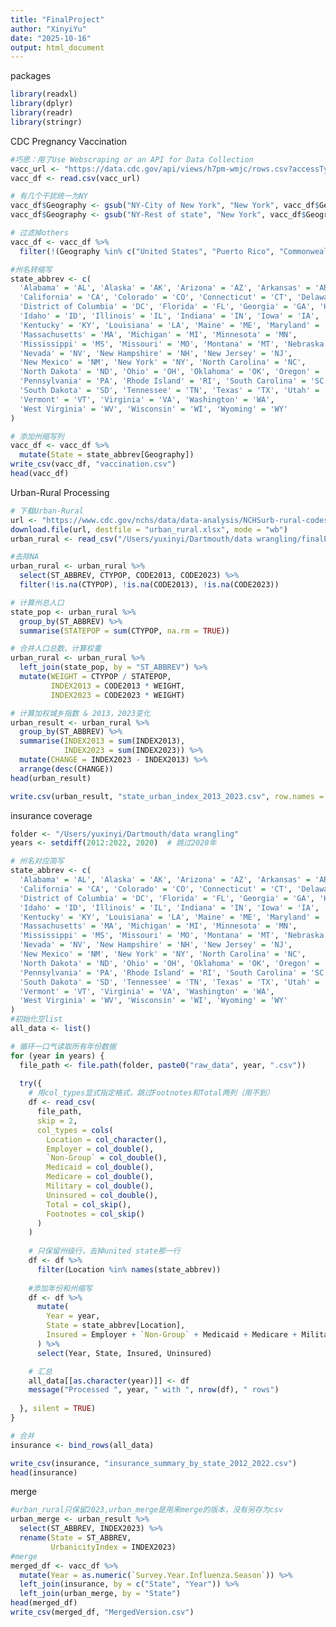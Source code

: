 ```yaml
---
title: "FinalProject"
author: "XinyiYu"
date: "2025-10-16"
output: html_document
---
```

packages
```r
library(readxl)
library(dplyr)
library(readr)
library(stringr)
```


CDC Pregnancy Vaccination
```r
#巧思：用了Use Webscraping or an API for Data Collection
vacc_url <- "https://data.cdc.gov/api/views/h7pm-wmjc/rows.csv?accessType=DOWNLOAD"
vacc_df <- read.csv(vacc_url)

# 有几个干扰统一为NY
vacc_df$Geography <- gsub("NY-City of New York", "New York", vacc_df$Geography)
vacc_df$Geography <- gsub("NY-Rest of state", "New York", vacc_df$Geography)

# 过滤掉others
vacc_df <- vacc_df %>%
  filter(!(Geography %in% c("United States", "Puerto Rico", "Commonwealth of the Northern Mariana Islands")))

#州名转缩写
state_abbrev <- c(
  'Alabama' = 'AL', 'Alaska' = 'AK', 'Arizona' = 'AZ', 'Arkansas' = 'AR',
  'California' = 'CA', 'Colorado' = 'CO', 'Connecticut' = 'CT', 'Delaware' = 'DE',
  'District of Columbia' = 'DC', 'Florida' = 'FL', 'Georgia' = 'GA', 'Hawaii' = 'HI',
  'Idaho' = 'ID', 'Illinois' = 'IL', 'Indiana' = 'IN', 'Iowa' = 'IA', 'Kansas' = 'KS',
  'Kentucky' = 'KY', 'Louisiana' = 'LA', 'Maine' = 'ME', 'Maryland' = 'MD',
  'Massachusetts' = 'MA', 'Michigan' = 'MI', 'Minnesota' = 'MN',
  'Mississippi' = 'MS', 'Missouri' = 'MO', 'Montana' = 'MT', 'Nebraska' = 'NE',
  'Nevada' = 'NV', 'New Hampshire' = 'NH', 'New Jersey' = 'NJ',
  'New Mexico' = 'NM', 'New York' = 'NY', 'North Carolina' = 'NC',
  'North Dakota' = 'ND', 'Ohio' = 'OH', 'Oklahoma' = 'OK', 'Oregon' = 'OR',
  'Pennsylvania' = 'PA', 'Rhode Island' = 'RI', 'South Carolina' = 'SC',
  'South Dakota' = 'SD', 'Tennessee' = 'TN', 'Texas' = 'TX', 'Utah' = 'UT',
  'Vermont' = 'VT', 'Virginia' = 'VA', 'Washington' = 'WA',
  'West Virginia' = 'WV', 'Wisconsin' = 'WI', 'Wyoming' = 'WY'
)

# 添加州缩写列
vacc_df <- vacc_df %>%
  mutate(State = state_abbrev[Geography])
write_csv(vacc_df, "vaccination.csv")
head(vacc_df)
```


Urban-Rural Processing
```r
# 下载Urban-Rural
url <- "https://www.cdc.gov/nchs/data/data-analysis/NCHSurb-rural-codes.csv"
download.file(url, destfile = "urban_rural.xlsx", mode = "wb")
urban_rural <- read_csv("/Users/yuxinyi/Dartmouth/data wrangling/finalProject/urban_rural.csv")

#去除NA
urban_rural <- urban_rural %>%
  select(ST_ABBREV, CTYPOP, CODE2013, CODE2023) %>%
  filter(!is.na(CTYPOP), !is.na(CODE2013), !is.na(CODE2023))

# 计算州总人口
state_pop <- urban_rural %>%
  group_by(ST_ABBREV) %>%
  summarise(STATEPOP = sum(CTYPOP, na.rm = TRUE))

# 合并人口总数、计算权重
urban_rural <- urban_rural %>%
  left_join(state_pop, by = "ST_ABBREV") %>%
  mutate(WEIGHT = CTYPOP / STATEPOP,
         INDEX2013 = CODE2013 * WEIGHT,
         INDEX2023 = CODE2023 * WEIGHT)

# 计算加权城乡指数 & 2013，2023变化
urban_result <- urban_rural %>%
  group_by(ST_ABBREV) %>%
  summarise(INDEX2013 = sum(INDEX2013),
            INDEX2023 = sum(INDEX2023)) %>%
  mutate(CHANGE = INDEX2023 - INDEX2013) %>%
  arrange(desc(CHANGE))
head(urban_result)

write.csv(urban_result, "state_urban_index_2013_2023.csv", row.names = FALSE)

```

insurance coverage
```r
folder <- "/Users/yuxinyi/Dartmouth/data wrangling"
years <- setdiff(2012:2022, 2020)  # 跳过2020年

# 州名对应简写
state_abbrev <- c(
  'Alabama' = 'AL', 'Alaska' = 'AK', 'Arizona' = 'AZ', 'Arkansas' = 'AR',
  'California' = 'CA', 'Colorado' = 'CO', 'Connecticut' = 'CT', 'Delaware' = 'DE',
  'District of Columbia' = 'DC', 'Florida' = 'FL', 'Georgia' = 'GA', 'Hawaii' = 'HI',
  'Idaho' = 'ID', 'Illinois' = 'IL', 'Indiana' = 'IN', 'Iowa' = 'IA', 'Kansas' = 'KS',
  'Kentucky' = 'KY', 'Louisiana' = 'LA', 'Maine' = 'ME', 'Maryland' = 'MD',
  'Massachusetts' = 'MA', 'Michigan' = 'MI', 'Minnesota' = 'MN',
  'Mississippi' = 'MS', 'Missouri' = 'MO', 'Montana' = 'MT', 'Nebraska' = 'NE',
  'Nevada' = 'NV', 'New Hampshire' = 'NH', 'New Jersey' = 'NJ',
  'New Mexico' = 'NM', 'New York' = 'NY', 'North Carolina' = 'NC',
  'North Dakota' = 'ND', 'Ohio' = 'OH', 'Oklahoma' = 'OK', 'Oregon' = 'OR',
  'Pennsylvania' = 'PA', 'Rhode Island' = 'RI', 'South Carolina' = 'SC',
  'South Dakota' = 'SD', 'Tennessee' = 'TN', 'Texas' = 'TX', 'Utah' = 'UT',
  'Vermont' = 'VT', 'Virginia' = 'VA', 'Washington' = 'WA',
  'West Virginia' = 'WV', 'Wisconsin' = 'WI', 'Wyoming' = 'WY'
)
#初始化空list
all_data <- list()

# 循环一口气读取所有年份数据
for (year in years) {
  file_path <- file.path(folder, paste0("raw_data", year, ".csv"))
  
  try({
    # 用col_types显式指定格式，跳过Footnotes和Total两列（用不到）
    df <- read_csv(
      file_path,
      skip = 2,
      col_types = cols(
        Location = col_character(),
        Employer = col_double(),
        `Non-Group` = col_double(),
        Medicaid = col_double(),
        Medicare = col_double(),
        Military = col_double(),
        Uninsured = col_double(),
        Total = col_skip(),
        Footnotes = col_skip()
      )
    )
    
    # 只保留州级行，去掉united state那一行
    df <- df %>%
      filter(Location %in% names(state_abbrev))
    
    #添加年份和州缩写
    df <- df %>%
      mutate(
        Year = year,
        State = state_abbrev[Location],
        Insured = Employer + `Non-Group` + Medicaid + Medicare + Military
      ) %>%
      select(Year, State, Insured, Uninsured)

    # 汇总
    all_data[[as.character(year)]] <- df
    message("Processed ", year, " with ", nrow(df), " rows")
    
  }, silent = TRUE)
}

# 合并
insurance <- bind_rows(all_data)

write_csv(insurance, "insurance_summary_by_state_2012_2022.csv")
head(insurance)
```

merge
```r
#urban_rural只保留2023,urban_merge是用来merge的版本，没有另存为csv
urban_merge <- urban_result %>%
  select(ST_ABBREV, INDEX2023) %>%
  rename(State = ST_ABBREV,
         UrbanicityIndex = INDEX2023)
#merge
merged_df <- vacc_df %>%
  mutate(Year = as.numeric(`Survey.Year.Influenza.Season`)) %>%
  left_join(insurance, by = c("State", "Year")) %>%
  left_join(urban_merge, by = "State")
head(merged_df)
write_csv(merged_df, "MergedVersion.csv")
```


